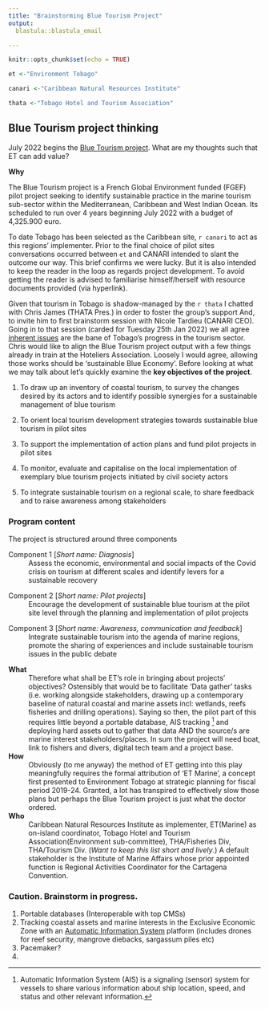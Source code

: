 ```yaml
---
title: "Brainstorming Blue Tourism Project"
output: 
  blastula::blastula_email

---
```


```r
knitr::opts_chunk$set(echo = TRUE)
```


```r
et <-"Environment Tobago"
```

```r
canari <-"Caribbean Natural Resources Institute"
```
```r
thata <-"Tobago Hotel and Tourism Association"
```


## Blue Tourism project thinking


July 2022 begins the [Blue Tourism project](https://docs.google.com/document/d/1I1a2MJBuwi8QvNvYdxz1FpRRgXh214d1/edit?uscp=sharing&ouid=104863927680267975541&rtpof=true&sd=true). What are my thoughts such that ET can add value? 



**Why** 

The Blue Tourism project is a French Global Environment funded (FGEF) pilot project seeking to identify sustainable practice in the marine tourism sub-sector within the Mediterranean, Caribbean and West Indian Ocean. Its scheduled to run over 4 years beginning July 2022 with a budget of 4,325.900 euro.

To date Tobago has been selected as the Caribbean site, `r canari` to act as this regions' implementer. Prior to the final choice of pilot sites conversations occurred  between `et` and CANARI intended to slant the outcome our way. This brief confirms we were lucky. But it is also intended to keep the reader in the loop as regards project development. To avoid getting  the reader is advised to familiarise himself/herself with resource documents provided (via hyperlink).


Given that tourism in Tobago is shadow-managed by the `r thata` I chatted with Chris James (THATA Pres.) in order to foster the group's support And, to invite him to first brainstorm session with Nicole Tardieu (CANARI CEO). Going in to that session (carded for Tuesday 25th Jan 2022) we all agree [inherent issues](#) are the bane of Tobago's progress in the tourism sector. Chris would like to align the Blue Tourism project output with a few things already in train at the Hoteliers Association. Loosely I would agree, allowing those works should be 'sustainable Blue Economy'. Before looking at what we may talk about let's quickly examine the **key objectives of the project**.

1. To draw up an inventory of coastal tourism, to survey the changes desired by its actors and to identify possible synergies for a sustainable management of blue tourism

2. To orient local tourism development strategies towards sustainable blue tourism in pilot sites

3. To support the implementation of action plans and fund pilot projects in pilot sites

4. To monitor, evaluate and capitalise on the local implementation of exemplary blue tourism projects initiated by civil society actors

5. To integrate sustainable tourism on a regional scale, to share feedback and to raise awareness among stakeholders


### Program content

The project is structured around three components

Component 1  [*Short name: Diagnosis*]
: Assess the economic, environmental and social impacts of the Covid crisis on tourism at different scales and identify levers for a sustainable recovery

<!-- The tourism sector is deeply affected by the current health crisis, with numerous consequences, particularly in economic and social terms. The aim is to establish a diagnosis of some of these impacts, both on a global scale and in the three regions targeted by the project, and to identify levers for a sustainable recovery of the sector. A methodological approach and a set of best practices for implementing sustainable blue tourism management will conclude these diagnoses. Then, a specific diagnosis will be conducted at each identified pilot sites, including a specific adaptation of the blue tourism implementation methodology.-->


Component 2 [*Short name: Pilot projects*]
: Encourage the development of sustainable blue tourism at the pilot site level through the planning and implementation of pilot projects 


<!-- In each pilot site, new tourism planning strategies will be set up in conjunction with the public authorities, the private sector and civil society concerns, resulting in a road map for each site. Help will be provided for the implementation of these road maps by advising, capacity building and granting of pilot projects. This granting will finance small pilot projects of pre-selected actors on the basis of transparent selection criteria. A mechanism of calls for proposal might be set up if relevant. -->

Component 3  [*Short name: Awareness, communication and feedback*]
: Integrate sustainable tourism into the agenda of marine regions, promote the sharing of experiences and include sustainable tourism issues in the public debate

<!--
This component aims to include sustainable tourism in the agenda of the Barcelona (Mediterranean), [Cartagena (Caribbean)](https://wedocs.unep.org/bitstream/handle/20.500.11822/27875/SPAWSTAC5_2012-en.pdf?sequence=1&amp;isAllowed=y) and Nairobi (Western Indian Ocean) conventions to enable their States Parties and regular partners (NGOs, researchers, etc.) to draw up the outlines of possible regional collaborations and strategies. Component 3 is also dedicated to Communication and Dissemination of project results to key players in global, regional and national tourism. -->


<!--
Further he's revealed to me there is work ongoing to their website (funded by the IDB) which will position them as the 'go to' for booking in Tobago. To which end they will also employ a consultant to bring them up to speed on how to deploy social media (outreach and interative vanguard) reinforcing the content management system at the root of their platform. -->

**What** 
: Therefore what shall be ET's role in bringing about projects' objectives? Ostensibly that would be to facilitate 'Data gather' tasks (i.e. working alongside stakeholders, drawing up a contemporary baseline of natural coastal and marine assets incl: wetlands, reefs fisheries and drilling operations). Saying so then, the pilot part of this requires little beyond a portable database, AIS tracking ^[Automatic Information System (AIS) is a signaling (sensor) system for vessels to share various information about ship location, speed, and status and other relevant information.] and deploying hard assets out to gather that data AND the source/s are marine interest stakeholders/places. In sum the project will need boat, link to fishers and divers, digital tech team and a project base. 


**How**
: Obviously (to me anyway) the method of ET getting into this play meaningfully requires the formal attribution of 'ET Marine', a concept first presented to Environment Tobago at strategic planning for fiscal period 2019-24. Granted, a lot has transpired to effectively slow those plans but perhaps the Blue Tourism project is just what the doctor ordered.

**Who**
: Caribbean Natural Resources Institute as implementer, ET(Marine) as on-island coordinator, Tobago Hotel and Tourism Association(Environment sub-committee), THA/Fisheries Div, THA/Tourism Div. (*Want to keep this list short and lively*.) A default stakeholder is the Institute of Marine Affairs whose prior appointed function is Regional Activities Coordinator for the Cartagena Convention.

### Caution. Brainstorm in progress.

1. Portable databases (Interoperable with top CMSs)
2. Tracking coastal assets and marine interests in the Exclusive Economic Zone with an [Automatic Information System](https://www.marinetraffic.com/blog/ais-faq/) platform (includes drones for reef security, mangrove diebacks, sargassum piles etc)
3. Pacemaker? <!--  Opportunity limited by time https://earthjournalism.net/opportunities/coastal-resilience-story-grants-2022 -->
4. 

<!--At  a time  when  several government  initiatives to  rescue the  sector  are being  launched,  it is now  critical to  reflect on the  future  of  tourism  and rapidly  develop  new practices compatible with  the  requirements  of  the  21st  century.  In  this  context, it  is  striking  to  note  that  the emergency  measures recently  deployed,  as well as the  broader  discussions on  the  future  of the sector, are mainly carried out  at the country  level, despite the inherently  global nature  of the  industry.  Tourism  thus  remains  the  focus of  national  and  local policies, without  any  real multilateral coordination  or  exchange of good practices.   This  unprecedented    crisis  provides   a   unique   opportunity   to   open   discussions  on   the transformation  of  the  tourism  model,  identify  ways  to strengthen  the  sustainability of  the sector, and foster the  emergence of new  practices. -->
